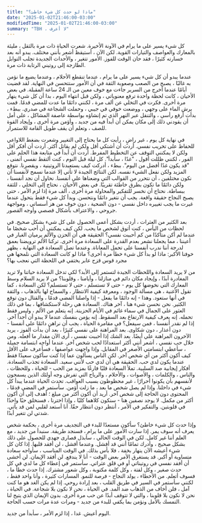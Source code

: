```yaml
---
title: "ماذا لو حدث كل شيء خاطئ؟"
date: "2025-01-02T21:46:00-03:00"
modifiedTime: "2025-01-02T21:46:00-03:00"
summary: "TBH ، لا أعرف"
---
```


كل شيء يسير على ما يرام في الآونة الأخيرة. شعرت الحياة ذات مرة بالثقل ، مليئة بالمعارك والعواصف والتيارات القوية. لكن الآن ، أستيقظ أشعر بأنني مختلف. يبدو أنه بعد خسارته كثيرًا ، فقد حان الوقت للفوز. الأمور تتغير ، والأحداث الجديدة تجلب التوابل الطازجة إلى روتيني الرتابة ذات مرة.

عندما يبدو أن كل شيء يسير على ما يرام ، عندما تنقطع الأحلام ، وعندما يضيع ما نؤمن به غالبًا ، يصبح من الصعب وصعوبة الثقة في أن الأمور ستتحسن في النهاية. لقد قضيت أيامًا عندما أخرج من السرير جاءت مع خوف معين من الـ 24 ساعة المقبلة. في بعض الأحيان ، كانت لحظة واحدة ترفع معنوياتي ، ولكن قبل انتهاء اليوم ، بدا أن كل شيء ينهار مرة أخرى. فكرت في التخلي عن ألف مرة ، لكنني دائمًا ما عدت للمضي قدمًا. قمت برش الماء على وجهي ، ووضعت خوفي في جيبي ، وحملت الشجاعة في صدري. ببطء ، بدأت أرفع رأسي ، والتنقل عبر النهر الذي تم إنشاؤه بواسطة عاصفة المشاكل ، على أمل أن يقودني ذلك إلى مكان يمكن أن أبدأ فيه من جديد ، وأؤمن مرة أخرى ، وإيجاد القوة للصف ، وتعلم أن يقف طويل القامة للاستمرار.

في نهاية كل يوم ، غير راضٍ ، رأيت كل ما يحتاج إلى التغيير وشعرت بضغط اللاواعي للحفاظ على تخريب نفسي. أردت أن أشتكي أقل ولكن لم يقاتل أكثر. أردت أن أفكر أقل ولكن لا يمكنني التوقف عن التخطيط المفرط. أردت أن أبدأ في متابعة هذا الحلم على الفور ، لكنني ظللت أقول ، "غدًا ، سأبدأ". كل ليلة قبل النوم ، كنت ألتقط نفسي أتمنى ، "قد يكون غدًا أفضل من اليوم". ببطء ، أدركت كيف يستعبدنا الروتينية ، ويقصرنا. نتوقع المزيد ولكن نفعل الشيء نفسه. لكن النتائج الجيدة لا تأتي إلا عندما نسمح لأنفسنا أن نكون مختلفين ، أن نتحرر من القوالب التي وضعناها على أنفسنا.
نحاول أن نجد أنفسنا ، ولكن دائمًا ما تكون بطرق خاطئة تقريبًا. في بعض الأحيان ، نحتاج إلى التخلي ، للثقة ببساطة. نحتاج أن نخسر للتفكير والمحاولة مرة أخرى ، ألف مرة إذا لزم الأمر ، حتى يصبح النجاح حقيقة واقعة. يجب أن نتغير دائمًا ونتحسن. وبدأ كل شيء فقط يتحول عندما غيرت ما يجب تغييره داخل نفسي - دون الضحية ، دون خوف من هز أسساتي ، ومواجهة جروحي ، والاعتراف بأشكال قصصي وأوجه القصور.

بعد الكثير من العثرات ، أردت بشكل أعمى الحصول على كل شيء بشكل صحيح. في لحظات من اليأس ، كنت أتوق لشخص ما يحب. لكن كيف يمكنني أن أحب شخصًا ما عندما لم أكن متأكدًا من كم أحببت نفسي؟ الحقيقة هي أن الحزن والألم يرميان الغبار في أعيننا ، مما يجعلنا نشعر بعدم القدرة على السعادة مرة أخرى. تركنا الألم ترويضنا بعمق لدرجة أننا ندرب أنفسنا على تحمل المعاناة. وعندما تصل السعادة في النهاية ، يظهر خوفنا الأكبر: ماذا لو بدأ كل شيء خطأ مرة أخرى؟ ماذا لو كانت السعادة التي نلمحها هي مجرد قوس قزح عابر يختفي في اللحظة التي نعجب بها؟

من لا يريد السعادة واللحظات الجيدة لتستمر إلى الأبد؟ لكي تدخل السعادة حياتنا ولا تريد المغادرة أبدًا ، وإيجاد مكان دائم في منازلنا ، وأيامنا ، وقلوبنا؟ من لا يريد السلام وسط المعارك التي نخوضها كل يوم - حتى لا تستسلم ، حتى لا تستسلم؟ لكن السعادة ، كما تقول الأغنية ، هي مسألة الوجود ، ومعرفة كيفية الانتظار ، والسماح لها بالذهاب ، والثقة في أنها ستعود. وهذا - إنه دائمًا ما يفعل - إذا واصلنا المضي قدمًا ، والقتال دون توقع الكثير. نحن نحسن شيء هنا ، آخر هناك. السعادة هي رحلة لاستكشافها ، بما في ذلك العثور على الجمال في سماء غائم في الأيام الحزينة. إنه يتعلم من الألم ، وليس فقط تحمله. إنه يعرف كيفية الارتفاع بعد السقوط. إنه يؤمن بنفسك عندما لا يبدو أن أحداً آخر. إذا لم نقدر أنفسنا ، فمن سيفعل؟ في مقامرة الحياة ، يجب أن نراهن دائمًا على أنفسنا - دون أعذار ، دون شكاوى.
بعد المراهنة على نفسي كثيرًا ، بعد أن بدأت الفوز ، يريد الآخرون المراهنة علي أيضًا. بعد الشك إذا أحببت نفسي ، أرى الآن مقدار ما أفعله. ومن خلال حب نفسي ، أشعر أنني أكثر استعدادًا لحب شخص آخر. عندما أواجه ابتسامة جميلة ، سأعطي ابتسامتي الأصغر في المقابل. وإذا واجهت عواصفها ، فسأعرف على الأقل كيف أكون أكثر من أي شخص آخر. لكن الناس يسألون عما إذا كنت سأكون سعيدًا فقط عندما يكون لدي حب. الحقيقة هي أن لدي حب لأنني سعيد. السعادة تجذب السعادة. أفكار إيجابية صد السلبية. تملأ السعادة قلبًا فارغًا بمزيد من الحب - للحياة ، وللحظات ، والناس ، والكلمات ، والأصوات ، والأحلام ، والرياح التي تفرش وجه أولئك الذين يسمحون لأنفسهم بأن يكونوا أحرارًا ، غير محظوظون بسبب العواقب. تحدث الحياة عندما يبدأ كل شيء في داخلنا. وإذا لم يصل شخص ما بعد ، ما زلت أؤمن. سأستمر في المضي قدمًا ، المحتوى دون الحاجة إلى شخص آخر. أريد أن أكون أكثر من مبلغ ؛ أهدف إلى أن أكون أكثر من مكمل. لا يوجد نصفين هنا - سنكون كلاهما كليًا ، وإذا اخترنا ، فسنخلق حبًا واحدًا في قلوبتين. والتفكير في الأمر ، أنتظر دون انتظار حقًا. أنا أستعد لقلبي لمن قد يأتي. شدتي لن تتغير أبدًا.

وإذا حدث كل شيء خاطئ؟ سأكون مستعدًا للبدء في التجديف مرة أخرى ، بحكمة شخص يعرف أنه سوف يمر. إذا سارت الأمور على ما يرام ، فسنجد طريقة. سنبدأ من جديد ، مع العلم أننا غير كامل. لكن في الوقت الحالي ، سأبذل قصارى جهدي للحصول على ذلك بشكل صحيح ، وأدرك تمامًا أنني قد أفشل. وعندما أفشل ، لن أفقد قلبها. إذا كان كل شيء أعيشه الآن ينهار بخفة ، فلا بأس بذلك. في الوقت المناسب ، سأواجه سعادة متساوية أو أكبر. قد يستغرق الأمر بعض الوقت - أنا لا يندفع. لن أفقد الإيمان. لن أخشى أن أفقد نفسي في روتيناتي أو في قلق عثراتي.
سأستمر في إعطاء كل ما لدي في كل حدث صغير ، وكل لفتة ، وكل كلمة مكتوبة ، وكل شعور مشترك. إذا حدث خطأ ما ، فسوف أتعلم. من الأخطاء ، يولد النجاح - فرصة للنمو. المسارات كثيرة ، وأنا واحد فقط ، لكنني سأستمر في السير في طريق القلب ، بعد إرادة روحي. إذا لم يكن الغد هو ما كنت آمل ، فلن أخاف من الذهاب ضد المد. في الحياة ، نحن لا نكون بلا شجاعة. في الحياة ، نحن لا نكون بلا قلوبنا ، والتي لا تتوقف أبدًا عن حب مرة أخرى. بدون الإيمان الذي يتيح لنا التمسك بالأمل ونؤمن بما يكفي للبدء من جديد - ومرات عدة مرات حسب الحاجة. 

اليوم أعيش. غدا ، إذا لزم الأمر ، سأبدأ من جديد.